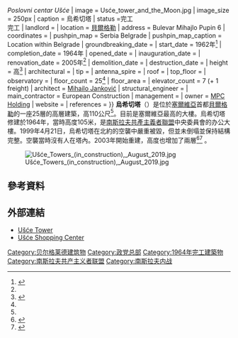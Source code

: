 {{Infobox building
| name                = 烏希切塔
| native_name         = Пословни центар Ушће{{-}}''Poslovni centar Ušće''
| image               = Usće_tower_and_the_Moon.jpg
| image_size          = 250px
| caption             = 烏希切塔
| status              =完工 {{small|(第一塔)}}<br />完工{{small|(第二塔)}}
| landlord            =
| location            = {{SER}}[[貝爾格勒|貝爾格勒]]
| address             = Bulevar Mihajlo Pupin 6
| coordinates         = {{coord|44|48|58|N|20|26|13|E|region:RS|display=inline,title}}
| pushpin_map         = Serbia Belgrade
| pushpin_map_caption = Location within Belgrade
| groundbreaking_date = 
| start_date          = 1962年<ref>{{Citation | author = Daliborka Mučibabić | title = Oblakoderi u prestonici | newspaper = [[Politika|Politika]] | language = sr | date = 1 February 2009 | url = http://www.ekapija.com/real-estate/217118/KZIN-BUP/oblakoderi-u-prestonici-izmenom-gp-beograda-bice-definisani-prostori-za-gradnju-visespratnica }}</ref>
| completion_date     = 1964年
| opened_date         = 
| inauguration_date   = 
| renovation_date     = 2005年<ref name=danas/>
| demolition_date     = 
| destruction_date    = 
| height              = 高{{convert|110|m|ft|1|abbr=on}}<ref name="factsheet">{{cite web|url=http://www.uscetower.rs/uploads/pdf/Usce_Tower_Fact_Sheet.pdf|title=Ušće Tower - Fact Sheet|publisher=www.uscetower.rs|access-date=9 August 2013|url-status=dead|archive-url=https://web.archive.org/web/20130620212521/http://www.uscetower.rs/uploads/pdf/Usce_Tower_Fact_Sheet.pdf|archive-date=20 June 2013}}</ref>
| architectural       = 
| tip                 = 
| antenna_spire       = 
| roof                = 
| top_floor           = 
| observatory         = 
| floor_count         = 25<ref name="factsheet"/>
| floor_area          = {{convert|25000|m2|sqft|-2|abbr=on}}
| elevator_count      = 7 (+ 1 freight)
| architect           = [[Mihailo_Janković|Mihailo Janković]]
| structural_engineer = 
| main_contractor     = European Construction
| management          = 
| owner               = [[MPC_Holding|MPC Holding]]
| website             = {{URL|http://www.uscetower.rs/}}
| references          =
}}
'''烏希切塔'''（{{lang-sr|Ушће}}）是位於[[塞爾維亞|塞爾維亞]]首都[[貝爾格勒|貝爾格勒]]的一座25層的高層建築，高110公尺<ref name="factsheet"></ref>。目前是塞爾維亞最高的大樓。烏希切塔修建於1964年，當時高度105米，是[[南斯拉夫共產主義者聯盟|南斯拉夫共產主義者聯盟]]中央委員會的办公大樓。1999年4月21日，烏希切塔在北約的空襲中嚴重被毀，但並未倒塌並保持結構完整。空襲當時沒有人在塔內。2003年開始重建，高度也增加了兩層<ref name=kurir>{{Cite web |url=http://arhiva.kurir-info.rs/arhiva/2005/jun/01/B-01-01062005.shtml |title=BLIZNAKINJE, Kurir |accessdate=2015-01-16 |archive-date=2011-10-05 |archive-url=https://web.archive.org/web/20111005184824/http://arhiva.kurir-info.rs/arhiva/2005/jun/01/B-01-01062005.shtml |dead-url=no }}</ref><ref name=danas>{{cite web|url=http://www.danas.rs/20050702/dezurna1.html |title=Lepša i modernija nego ikad |publisher=Danas |language=sr |url-status=dead |archive-url=https://web.archive.org/web/20110725140812/http://www.danas.rs/20050702/dezurna1.html |archive-date=July 25, 2011 }}</ref> 。

[[File:Ušće_Towers_(in_construction),_August_2019.jpg|thumb]]

==參考資料==
{{Reflist}}
==外部連結==
{{Commons category|Ušće Tower}}
* [https://web.archive.org/web/20060911043943/http://www.uscetower.com/ Ušće Tower]
* [http://www.usceshoppingcenter.com/ Ušće Shopping Center] {{Wayback|url=http://www.usceshoppingcenter.com/ |date=20130807171737 }}
[[Category:贝尔格莱德建筑物|Category:贝尔格莱德建筑物]]
[[Category:政党总部|Category:政党总部]]
[[Category:1964年完工建築物|Category:1964年完工建築物]]
[[Category:南斯拉夫共产主义者联盟|Category:南斯拉夫共产主义者联盟]]
[[Category:南斯拉夫内战|Category:南斯拉夫内战]]